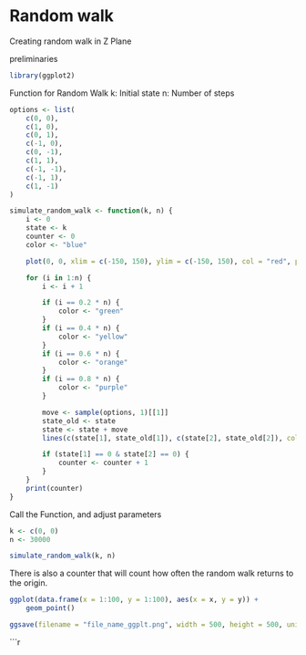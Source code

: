 # Random walk

Creating random walk in Z Plane

preliminaries
```r
library(ggplot2)
```

Function for Random Walk
k: Initial state n: Number of steps

```r
options <- list(
    c(0, 0),
    c(1, 0),
    c(0, 1),
    c(-1, 0),
    c(0, -1),
    c(1, 1),
    c(-1, -1),
    c(-1, 1),
    c(1, -1)
)

simulate_random_walk <- function(k, n) {
    i <- 0
    state <- k
    counter <- 0
    color <- "blue"

    plot(0, 0, xlim = c(-150, 150), ylim = c(-150, 150), col = "red", pch = 19)

    for (i in 1:n) {
        i <- i + 1

        if (i == 0.2 * n) {
            color <- "green"
        }
        if (i == 0.4 * n) {
            color <- "yellow"
        }
        if (i == 0.6 * n) {
            color <- "orange"
        }
        if (i == 0.8 * n) {
            color <- "purple"
        }

        move <- sample(options, 1)[[1]]
        state_old <- state
        state <- state + move
        lines(c(state[1], state_old[1]), c(state[2], state_old[2]), col = color)

        if (state[1] == 0 & state[2] == 0) {
            counter <- counter + 1
        }
    }
    print(counter)
}
```


Call the Function, and adjust parameters

```r
k <- c(0, 0)
n <- 30000

simulate_random_walk(k, n)
```

There is also a counter that will count how often the random walk returns to the origin.

```r

ggplot(data.frame(x = 1:100, y = 1:100), aes(x = x, y = y)) +
    geom_point()

ggsave(filename = "file_name_ggplt.png", width = 500, height = 500, units = "px")
```



```r
